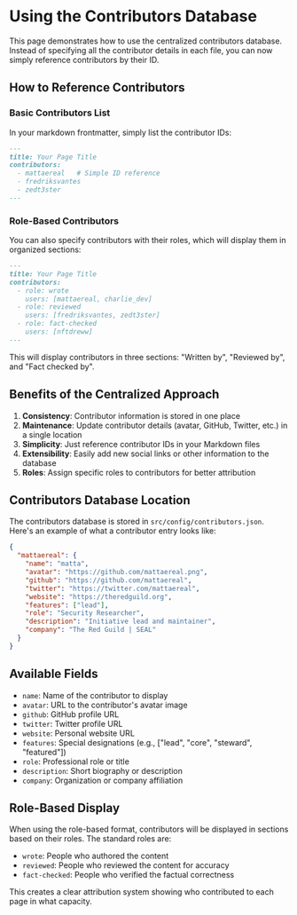 # Using the Contributors Database

This page demonstrates how to use the centralized contributors database. Instead of specifying all the contributor details in each file, you can now simply reference contributors by their ID.

## How to Reference Contributors

### Basic Contributors List

In your markdown frontmatter, simply list the contributor IDs:

```markdown
---
title: Your Page Title
contributors:
  - mattaereal   # Simple ID reference
  - fredriksvantes
  - zedt3ster
---
```

### Role-Based Contributors

You can also specify contributors with their roles, which will display them in organized sections:

```markdown
---
title: Your Page Title
contributors:
  - role: wrote
    users: [mattaereal, charlie_dev]
  - role: reviewed
    users: [fredriksvantes, zedt3ster]
  - role: fact-checked
    users: [nftdreww]
---
```

This will display contributors in three sections: "Written by", "Reviewed by", and "Fact checked by".

## Benefits of the Centralized Approach

1. **Consistency**: Contributor information is stored in one place
2. **Maintenance**: Update contributor details (avatar, GitHub, Twitter, etc.) in a single location
3. **Simplicity**: Just reference contributor IDs in your Markdown files
4. **Extensibility**: Easily add new social links or other information to the database
5. **Roles**: Assign specific roles to contributors for better attribution

## Contributors Database Location

The contributors database is stored in `src/config/contributors.json`. Here's an example of what a contributor entry looks like:

```json
{
  "mattaereal": {
    "name": "matta",
    "avatar": "https://github.com/mattaereal.png",
    "github": "https://github.com/mattaereal",
    "twitter": "https://twitter.com/mattaereal",
    "website": "https://theredguild.org",
    "features": ["lead"],
    "role": "Security Researcher",
    "description": "Initiative lead and maintainer",
    "company": "The Red Guild | SEAL"
  }
}
```

## Available Fields

- `name`: Name of the contributor to display
- `avatar`: URL to the contributor's avatar image
- `github`: GitHub profile URL
- `twitter`: Twitter profile URL
- `website`: Personal website URL
- `features`: Special designations (e.g., ["lead", "core", "steward", "featured"])
- `role`: Professional role or title
- `description`: Short biography or description
- `company`: Organization or company affiliation

## Role-Based Display

When using the role-based format, contributors will be displayed in sections based on their roles. The standard roles are:

- `wrote`: People who authored the content
- `reviewed`: People who reviewed the content for accuracy
- `fact-checked`: People who verified the factual correctness

This creates a clear attribution system showing who contributed to each page in what capacity.